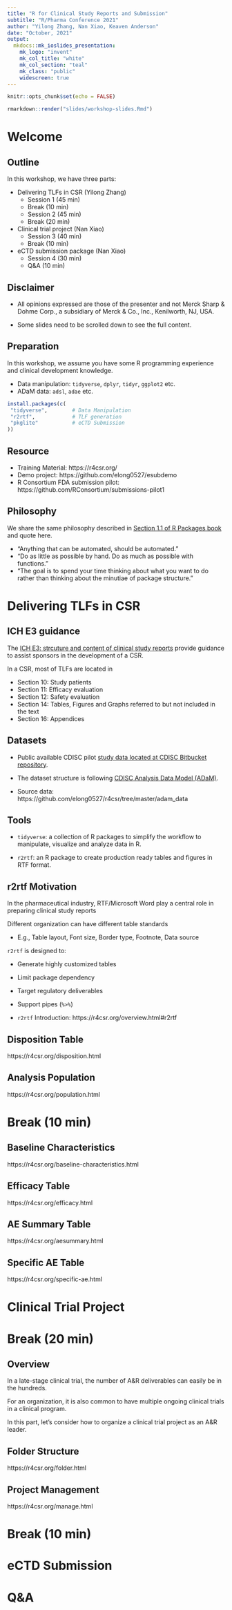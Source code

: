 ```yaml
---
title: "R for Clinical Study Reports and Submission"
subtitle: "R/Pharma Conference 2021"
author: "Yilong Zhang, Nan Xiao, Keaven Anderson"
date: "October, 2021"
output:
  mkdocs::mk_ioslides_presentation:
    mk_logo: "invent"
    mk_col_title: "white"
    mk_col_section: "teal"
    mk_class: "public"
    widescreen: true
---
```


```r
knitr::opts_chunk$set(echo = FALSE)
```

```r
rmarkdown::render("slides/workshop-slides.Rmd")
```

# Welcome 

## Outline

In this workshop, we have three parts:

- Delivering TLFs in CSR (Yilong Zhang)
  + Session 1 (45 min)
  + Break (10 min)
  + Session 2 (45 min)
  + Break (20 min) 
- Clinical trial project (Nan Xiao)
  + Session 3 (40 min)
  + Break (10 min)
- eCTD submission package (Nan Xiao)
  + Session 4 (30 min)
  + Q&A (10 min)

## Disclaimer 

- All opinions expressed are those of the presenter and not 
  Merck Sharp & Dohme Corp., a subsidiary of Merck & Co., Inc., Kenilworth, NJ, USA.

- Some slides need to be scrolled down to see the full content. 

## Preparation 

In this workshop, we assume you have 
some R programming experience and clinical development knowledge. 

- Data manipulation: `tidyverse`, `dplyr`, `tidyr`, `ggplot2` etc. 
- ADaM data: `adsl`, `adae` etc. 

```r
install.packages(c(
 "tidyverse",        # Data Manipulation 
 "r2rtf",            # TLF generation
 "pkglite"           # eCTD Submission 
))
```

## Resource

- Training Material: https://r4csr.org/
- Demo project: https://github.com/elong0527/esubdemo
- R Consortium FDA submission pilot: https://github.com/RConsortium/submissions-pilot1

## Philosophy 

We share the same philosophy described in [Section 1.1 of R Packages book](https://r-pkgs.org/intro.html?q=Marwick#intro-phil) and quote here.

- "Anything that can be automated, should be automated." 
- "Do as little as possible by hand. Do as much as possible with functions." 
- "The goal is to spend your time thinking about what you want to do 
rather than thinking about the minutiae of package structure."

# Delivering TLFs in CSR 

## ICH E3 guidance

The [ICH E3: strcuture and content of clinical study reports](https://database.ich.org/sites/default/files/E3_Guideline.pdf) provide guidance to assist sponsors in the development of a CSR. 

In a CSR, most of TLFs are located in

- Section 10: Study patients
- Section 11: Efficacy evaluation
- Section 12: Safety evaluation
- Section 14: Tables, Figures and Graphs referred to but not included in the text
- Section 16: Appendices

## Datasets

- Public available CDISC pilot [study data located at CDISC Bitbucket repository](https://bitbucket.cdisc.org/projects/CED/repos/sdtm-adam-pilot-project/browse/updated-pilot-submission-package/900172/m5/datasets/cdiscpilot01/analysis/adam/datasets).

- The dataset structure is following [CDISC Analysis Data Model (ADaM)](https://www.cdisc.org/standards/foundational/adam). 

- Source data: https://github.com/elong0527/r4csr/tree/master/adam_data

## Tools

- `tidyverse`: a collection of R packages to simplify the workflow to manipulate, 
visualize and analyze data in R. 

- `r2rtf`: an R package to create production ready tables and figures in RTF format.

## r2rtf Motivation

In the pharmaceutical industry, RTF/Microsoft Word play a central role 
in preparing clinical study reports  

Different organization can have different table standards

- E.g., Table layout, Font size, Border type, Footnote, Data source

`r2rtf` is designed to:

- Generate highly customized tables
- Limit package dependency
- Target regulatory deliverables   
- Support pipes (`%>%`) 

- `r2rtf` Introduction: https://r4csr.org/overview.html#r2rtf

## Disposition Table

https://r4csr.org/disposition.html

## Analysis Population

https://r4csr.org/population.html

# Break (10 min)

## Baseline Characteristics

https://r4csr.org/baseline-characteristics.html

## Efficacy Table

https://r4csr.org/efficacy.html

## AE Summary Table

https://r4csr.org/aesummary.html

## Specific AE Table

https://r4csr.org/specific-ae.html

# Clinical Trial Project

# Break (20 min)

## Overview

In a late-stage clinical trial, the number of A&R deliverables can easily be in the hundreds. 

For an organization, it is also common to have multiple ongoing clinical trials in a clinical program.

In this part, let’s consider how to organize a clinical trial project as an A&R leader.

## Folder Structure 

https://r4csr.org/folder.html

## Project Management 

https://r4csr.org/manage.html

# Break (10 min)

# eCTD Submission

# Q&A 

